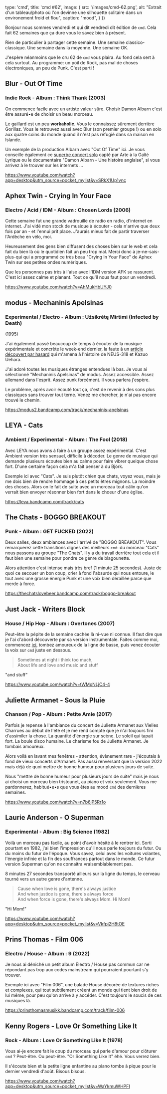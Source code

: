 

  type: 'cmd',
  title: 'cmd #62',
  image: {
    src: '/images/cmd-62.png',
    alt: "Extrait d'un tableau/photo où l'on devinne une silhouette solitaire dans un environement froid et flou",
    caption: "mood",
  }
})

Bonjour nous sommes vendredi et qui dit vendredi dit édition de `cmd`. Cela
fait 62 semaines que ça dure vous le savez bien à présent.

Rien de particulier à partager cette semaine. Une semaine classico-classique.
Une semaine dans la moyenne. Une semaine OK.

J'espère néanmoins que le cru 62 de `cmd` vous plaira. Au fond cela sert à cela
surtout. Au programme: un poil de Rock, pas mal de choses électroniques, un peu
de Punk. C'est parti !



## Blur - Out Of Time

### Indie Rock - Album : Think Thank (2003)

On commence facile avec un artiste valeur sûre. Choisir Damon Albarn c'est être
assuré•e de choisir un beau morceau.

Le gaillard est un peu __workaholic__. Vous le connaissez sûrement derrière
Gorillaz. Vous le retrouvez aussi avec Blur (son premier groupe !) ou en solo
aux quatre coins du monde quand il n'est pas réfugié dans sa maison en Islande.

Un exemple de la production Albarn avec "Out Of Time" ici. Je vous conseille
également ce [superbe concert
solo](https://www.youtube.com/watch?v=LmfCaHaEa34) capté par Arte à la Gaîté
Lyrique ou le documentaire "Damon Albarn - Une histoire anglaise", si vous
arrivez à le trouver sur les internets ...

https://www.youtube.com/watch?app=desktop&utm_source=pocket_mylist&v=SRkX1Up1vnc



## Aphex Twin - Crying In Your Face

### Electro / Acid / IDM - Album : Chosen Lords (2006)

Cette semaine fut une grande vadrouille de radio en radio, d'internet en
internet. J'ai vidé mon stock de musique à écouter - cela n'arrive que deux
fois par an - et l'ennui prit place. J'aurais mieux fait de partir traverser
l'Ardèche en vélo, moi.

Heureusement des gens bien diffusent des choses bien sur le web et cela fait du
bien là où le quotidien fait un peu trop mal. Merci donc à je-ne-sais-plus-qui
qui a programmé ce très beau "Crying In Your Face" de Aphex Twin sur ses
petites ondes numériques.

Que les personnes pas très à l'aise avec l'IDM version AFK se rassurent. C'est
ici assez calme et planant. Tout ce qu'il nous faut pour un vendredi.

https://www.youtube.com/watch?v=AhMukHbUYJ0



## modus - Mechaninis Apelsinas

### Experimental / Electro - Album : Užsikrėtę Mirtimi (Infected by Death)
(1995)

J'ai également passé beaucoup de temps à écouter de la musique expérimentale et
concrète le week-end dernier, la faute à un [article découvert par
hasard](https://daily.bandcamp.com/label-profile/neus-318-history) qui m'amena
à l'histoire de NEUS-318 et Kazuo Uehara.

J'ai adoré toutes les musiques étranges entendues là bas. Je vous ai
sélectionné "Mechaninis Apelsinas" de modus. Assez accessible. Assez allemand
dans l'esprit. Assez punk forcément. Il vous parlera j'espère.

Le problème, après avoir écouté tout ça, c'est de revenir à des sons plus
classiques sans trouver tout terne. Venez me chercher, je n'ai pas encore
trouvé le chemin.

https://modus2.bandcamp.com/track/mechaninis-apelsinas



## LEYA - Cats

### Ambient / Experimental - Album : The Fool (2018)

Avec LEYA nous avons à faire à un groupe assez expérimental. C'est Ambient
version très sensuel,  difficile à décoder. Le genre de musique qui demande
plusieurs écoutes bien au calme pour faire vibrer quelque chose fort. D'une
certaine façon cela m'a fait penser à du Björk.

Exemple ici avec "Cats". Je suis plutôt chien que chats, voyez vous, mais je me
dois bien de rendre hommage à ces petits êtres mignons. La moindre des choses.
Alors on le fait de suite avec un morceau tout câlin qu'on verrait bien envoyer
résonner bien fort dans le choeur d'une église.

https://leya.bandcamp.com/track/cats



## The Chats - BOGGO BREAKOUT

### Punk - Album : GET FUCKED (2022)

Deux salles, deux ambiances avec l'arrivé de "BOGGO BREAKOUT". Vous remarquerez
cette transitions dignes des meilleurs `cmd`: du morceau "Cats" nous passons au
groupe "The Chats". Il y a du travail derrière tout cela et il faut bien une
semaine pour pondre ce genre de blagounette.

Alors attention c'est intense mais très bref (1 minute 25 secondes). Juste de
quoi ce secouer un bon coup, crier à fond l'absurde qui nous entoure, le tout
avec une grosse énergie Punk et une voix bien déraillée parce que merde à
force.

https://thechatslovebeer.bandcamp.com/track/boggo-breakout



## Just Jack - Writers Block

### House / Hip Hop - Album : Overtones (2007)

Peut-être la pépite de la semaine cachée là ni-vue ni connue. Il faut dire que
je l'ai d'abord découverte par sa version instrumentale. Faites comme moi,
commencez
[ici](https://www.youtube.com/watch?app=desktop&utm_source=pocket_mylist&v=9CsLt0tgtzg),
tombez amoureux de la ligne de basse, puis venez écouter la voix sur `cmd`
juste en dessous.

>Sometimes at night i think too much,<br/>
>About life and love and music and stuff

"and stuff"

https://www.youtube.com/watch?v=tWMoNLjC4-4



## Juliette Armanet - Sous la Pluie

### Chanson / Pop - Album : Petite Amie (2017)

Parfois je repense à l'ambiance du concert de Juliette Armanet aux Vielles
Charrues au début de l'été et je me rend compte que je n'ai toujours fini
d'assimiler la chose. La quantité d'énergie sur scène. Le soleil qui tapait
fort. La boule disco humaine. Le charisme fou de Juliette Armanet. Je tombais
amoureux.

Alors voilà en lavant mes fenêtres - attention, évènement rare - j'écoutais à
fond de vieux concerts d'Armanet. Pas aussi renversant que la version 2022 mais
déjà de quoi mettre de bonne humeur pour plusieurs jours de suite.

Nous "mettre de bonne humeur pour plusieurs jours de suite" mais je nous ai
choisi un morceau bien tristounet, au piano et voix seulement. Vous me
pardonnerez, habitué•e•s que vous êtes au mood `cmd` des dernières semaines.

https://www.youtube.com/watch?v=n7b6jP5Rr1o



## Laurie Anderson - O Superman

### Experimental - Album : Big Science (1982)

Voilà un morceau pas facile, au point d'avoir hésité à le rentrer ici. Sorti
pourtant en 1982, j'ai bien l'impression qu'il nous parle toujours du futur. Ou
du moins du futur de l'époque. Vous savez, celui avec les voitures volantes,
l'énergie infinie et la fin des souffrances partout dans le monde. Ce futur
version Superman qu'on ne connaitra vraisemblablement pas.

8 minutes 27 secondes transporté ailleurs sur la ligne du temps, le cerveau
tourné vers un autre genre d'antenne.

>Cause when love is gone, there's always justice<br/>
>And when justice is gone, there's always force<br/>
>And when force is gone, there's always Mom. Hi Mom!

"Hi Mom!"

https://www.youtube.com/watch?app=desktop&utm_source=pocket_mylist&v=Vkfpi2H8tOE



## Prins Thomas - Film 006

### Electro / House - Album : 9 (2022)

Je nous ai déniché un petit album Electro / House pas commun car ne répondant
pas trop aux codes mainstream qui pourraient pourtant s'y trouver.

Exemple ici avec "Film 006", une balade House décorée de textures riches et
complexes, qui tout subtilement créent un monde qui tient bien droit de lui
même, pour peu qu'on arrive à y accéder. C'est toujours le soucis de ces
musiques là.

https://prinsthomasmusikk.bandcamp.com/track/film-006



## Kenny Rogers - Love Or Something Like It

### Rock - Album : Love Or Something Like It (1978)

Vous ai-je encore fait le coup du morceau qui parle d'amour pour clôturer `cmd`
? Peut-être. Ou peut-être. "Or Something Like It" éhé. Vous verrez bien.

Il s'écoute bien et la petite ligne enfantine au piano tombe à pique pour le
dernier vendredi d'août. Bisous bisous.

https://www.youtube.com/watch?app=desktop&utm_source=pocket_mylist&v=WaYkmuWHPFI

